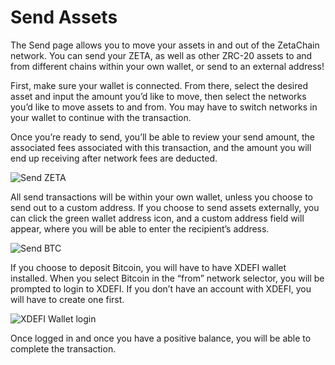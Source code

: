 
# Send Assets

The Send page allows you to move your assets in and out of the ZetaChain
network. You can send your ZETA, as well as other ZRC-20 assets to and from
different chains within your own wallet, or send to an external address!

First, make sure your wallet is connected. From there, select the desired asset
and input the amount you’d like to move, then select the networks you’d like to
move assets to and from. You may have to switch networks in your wallet to
continue with the transaction.

Once you’re ready to send, you’ll be able to review your send amount, the
associated fees associated with this transaction, and the amount you will end up
receiving after network fees are deducted.

![Send ZETA](/img/docs/zetahub/send-1.png)

All send transactions will be within your own wallet, unless you choose to send
out to a custom address. If you choose to send assets externally, you can click
the green wallet address icon, and a custom address field will appear, where you
will be able to enter the recipient’s address.

![Send BTC](/img/docs/zetahub/send-2.png)

If you choose to deposit Bitcoin, you will have to have XDEFI wallet installed.
When you select Bitcoin in the “from” network selector, you will be prompted
to login to XDEFI. If you don’t have an account with XDEFI, you will have to
create one first.

<Image src="/docs/img/docs/zetahub/send-3.png" width={400} height={524} alt="XDEFI Wallet login" />

Once logged in and once you have a positive balance, you will be able to
complete the transaction.
